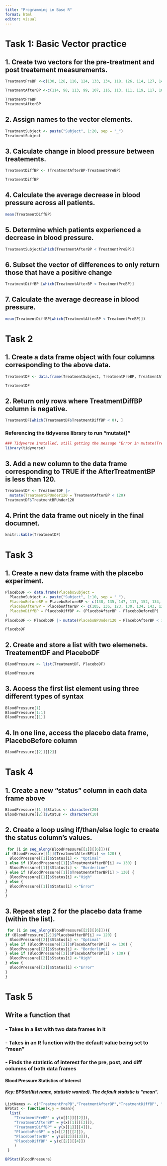 ```yaml
---
title: "Programming in Base R"
format: html
editor: visual
---
```


# Task 1: Basic Vector practice

## 1. Create two vectors for the pre-treatment and post treatement measurements.

```r
TreatmentPreBP <-c(130, 128, 116, 124, 133, 134, 118, 126, 114, 127, 141, 138, 128, 140, 137, 131, 120, 128, 139, 135)

TreatmentAfterBP <-c(114, 98, 113, 99, 107, 116, 113, 111, 119, 117, 101, 119, 130, 122, 106, 106, 124, 102, 117, 113)

TreatmentPreBP
TreatmentAfterBP

```

## 2. Assign names to the vector elements.

```r
TreatmentSubject <- paste("Subject", 1:20, sep = "_")
TreatmentSubject

```

## 3. Calculate change in blood pressure between treatements.

```r
TreatmentDiffBP <- (TreatmentAfterBP-TreatmentPreBP) 

TreatmentDiffBP
```

## 4. Calculate the average decrease in blood pressure across all patients.

```r
mean(TreatmentDiffBP)
```

## 5. Determine which patients experienced a decrease in blood pressure.

```r
TreatmentSubject[which(TreatmentAfterBP < TreatmentPreBP)]
```

## 6. Subset the vector of differences to only return those that have a positive change

```r
TreatmentDiffBP [which(TreatmentAfterBP < TreatmentPreBP)]
```

## 7. Calculate the average decrease in blood pressure.

```r
mean(TreatmentDiffBP[which(TreatmentAfterBP < TreatmentPreBP)])
```

# Task 2

## 1. Create a data frame object with four columns corresponding to the above data.

```r
TreatmentDF <- data.frame(TreatmentSubject, TreatmentPreBP, TreatmentAfterBP, TreatmentDiffBP)

TreatmentDF
```


## 2. Return only rows where TreatmentDiffBP column is negative.

```r
TreatmentDF[which(TreatmentDF$TreatmentDiffBP < 0), ]
```


### Referencing the tidyverse library to run "mutate()"
```r
### Tidyverse installed, still getting the message "Error in mutate(TreatmentDF, TreatmentBPUnder120 = TreatmentAfterBP <  : could not find function "mutate""
library(tidyverse)
```


## 3. Add a new column to the data frame corresponding to TRUE if the AfterTreatmentBP is less than 120.
```r
TreatmentDF <- TreatmentDF |>
  mutate(TreatmentBPUnder120 = TreatmentAfterBP < 120)
TreatmentDF$TreatmentBPUnder120
```

## 4. Print the data frame out nicely in the final documnet.

```r
knitr::kable(TreatmentDF)
```

# Task 3

## 1. Create a new data frame with the placebo experiment.

```r
PlaceboDF <- data.frame(PlaceboSubject = 
  PlaceboSubject <- paste("Subject", 1:10, sep = "_"), 
  PlaceboBeforeBP = PlaceboBeforeBP <- c(138, 135, 147, 117, 152, 134, 114, 121, 131, 130), 
  PlaceboAfterBP = PlaceboAfterBP <- c(105, 136, 123, 130, 134, 143, 135, 139, 120, 124), 
  PlaceboDiffBP = PlaceboDiffBP <- (PlaceboAfterBP - PlaceboBeforeBP) 
)
PlaceboDF <- PlaceboDF |> mutate(PlaceboBPUnder120 = PlaceboAfterBP < 120)

PlaceboDF

```

## 2. Create and store a list with two elemenets. TreatementDF and PlaceboDF

```r
BloodPressure <- list(TreatmentDF, PlaceboDF)

BloodPressure
```

## 3. Access the first list element using three different types of syntax

```r
BloodPressure[1]
BloodPressure[1:1]
BloodPressure[[1]]
```

## 4. In one line, access the placebo data frame, PlaceboBefore column

```r
BloodPressure[[2]][[2]]
```

# Task 4

## 1. Create a new "status" column in each data frame above

```r
BloodPressure[[1]]$Status <- character(20) 
BloodPressure[[2]]$Status <- character(10) 
```

## 2. Create a loop using if/than/else logic to create the status column's values.

```r
 for (i in seq_along(BloodPressure[[1]][[6]])){
if (BloodPressure[[1]]$TreatmentAfterBP[i] <= 120) {
  BloodPressure[[1]]$Status[i] <- "Optimal"
} else if (BloodPressure[[1]]$TreatmentAfterBP[i] <= 130) {
  BloodPressure[[1]]$Status[i] <- "Borderline"
} else if (BloodPressure[[1]]$TreatmentAfterBP[i] > 130) {
  BloodPressure[[1]]$Status[i] <-"High"
} else {
  BloodPressure[[1]]$Status[i] <-"Error"
}
}
```

## 3. Repeat step 2 for the placebo data frame (within the list).

```r
 for (i in seq_along(BloodPressure[[2]][[6]])){
if (BloodPressure[[2]]$PlaceboAfterBP[i] <= 120) {
  BloodPressure[[2]]$Status[i] <- "Optimal"
} else if (BloodPressure[[2]]$PlaceboAfterBP[i] <= 130) {
  BloodPressure[[2]]$Status[i] <- "Borderline"
} else if (BloodPressure[[2]]$PlaceboAfterBP[i] > 130) {
  BloodPressure[[2]]$Status[i] <-"High"
} else {
  BloodPressure[[2]]$Status[i] <-"Error"
}
}
```

# Task 5

## Write a function that

### - Takes in a list with two data frames in it

### - Takes in an R function with the default value being set to "mean"

### - Finds the statistic of interest for the pre, post, and diff columns of both data frames

#### Blood Pressure Statistics of Interest

##### Key: BPStat(list name, statistic wanted). The default statistic is "mean".

```r
ListNames <- c("TreatmentPrePB","TreatmentAfterBP","TreatmentDiffBP", "PlaceboPreBP", "PlaceboAfterBP", "PlaceboDiffBP")
BPStat <- function(x,y = mean){
  list(
    "TreatmentPreBP" = y(x[[1]][[2]]), 
    "TreatmentAfterBP" = y(x[[1]][[3]]), 
    "TreatmentDiffBP" = y(x[[1]][[4]]), 
    "PlaceboPreBP" = y(x[[2]][[2]]), 
    "PlaceboAfterBP" = y(x[[2]][[3]]), 
    "PlaceboDiffBP" = y(x[[2]][[4]])
    )
 }

BPStat(BloodPressure)
```
